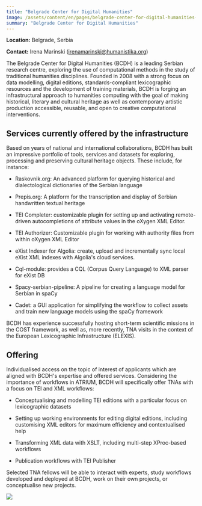```yaml
---
title: "Belgrade Center for Digital Humanities"
image: /assets/content/en/pages/belgrade-center-for-digital-humanities-belgrade-serbia/image.jpg
summary: "Belgrade Center for Digital Humanities"
---
```

**Location:** Belgrade, Serbia

**Contact:** Irena Marinski ([irenamarinski@humanistika.org](mailto:irenamarinski@humanistika.org))

The Belgrade Center for Digital Humanities (BCDH) is a leading Serbian research centre, exploring
the use of computational methods in the study of traditional humanities disciplines. Founded in 2008
with a strong focus on data modelling, digital editions, standards-compliant lexicographic resources
and the development of training materials, BCDH is forging an infrastructural approach to humanities
computing with the goal of making historical, literary and cultural heritage as well as contemporary
artistic production accessible, reusable, and open to creative computational interventions.

## Services currently offered by the infrastructure

Based on years of national and international collaborations, BCDH has built an impressive portfolio
of tools, services and datasets for exploring, processing and preserving cultural heritage objects.
These include, for instance:

- Raskovnik.org: An advanced platform for querying historical and dialectological dictionaries of
  the Serbian language

- Prepis.org: A platform for the transcription and display of Serbian handwritten textual heritage

- TEI Completer: customizable plugin for setting up and activating remote-driven autocompletions
  of attribute values in the oXygen XML Editor.

- TEI Authorizer: Customizable plugin for working with authority files from within oXygen XML
  Editor

- eXist Indexer for Algolia: create, upload and incrementally sync local eXist XML indexes with
  Algolia's cloud services.

- Cql-module: provides a CQL (Corpus Query Language) to XML parser for eXist DB

- Spacy-serbian-pipeline: A pipeline for creating a language model for Serbian in spaCy

- Cadet: a GUI application for simplifying the workflow to collect assets and train new language
  models using the spaCy framework

BCDH has experience successfully hosting short-term scientific missions in the COST framework, as
well as, more recently, TNA visits in the context of the European Lexicographic Infrastructure
(ELEXIS).

## Offering

Individualised access on the topic of interest of applicants which are aligned with BCDH's expertise
and offered services. Considering the importance of workflows in ATRIUM, BCDH will specifically
offer TNAs with a focus on TEI and XML workflows:

- Conceptualising and modelling TEI editions with a particular focus on lexicographic datasets

- Setting up working environments for editing digital editions, including customising XML editors
  for maximum efficiency and contextualised help

- Transforming XML data with XSLT, including multi-step XProc-based workflows

- Publication workflows with TEI Publisher

Selected TNA fellows will be able to interact with experts, study workflows developed and deployed
at BCDH, work on their own projects, or conceptualise new projects.

<LinkButton href="/tna-application-process/" label="Apply Now" />

![](/assets/content/en/pages/belgrade-center-for-digital-humanities-belgrade-serbia/logo.png)
